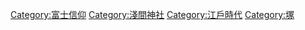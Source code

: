 {{Commonscat|Fujizuka}}
[[Category:富士信仰|Category:富士信仰]]
[[Category:淺間神社|Category:淺間神社]]
[[Category:江戶時代|Category:江戶時代]]
[[Category:塚|Category:塚]]